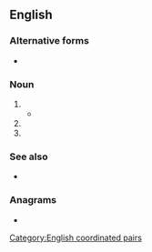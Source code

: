 {{also|M+A|Appendix:Variations of "ma"}}
==English==

===Alternative forms===
* {{alter|en|M+A||rare}}

===Noun===
{{head|en|noun}}

# {{init of|en|mergers and acquisitions}}
#* {{quote-book|en|year=2013|author=Jakob Miera|title=Mergers & Acquisitions in the Contract Research Organization Industry|publisher=GRIN Verlag|isbn=9783656515371|page=1|text=This thesis deals in general with mergers & acquisitions in the CRO industry, and more specifically with reasons for '''M&A''', success factors during the '''M&A''' process, and why '''M&A''' can fail in the Contract Research Organization industry.}}
# {{init of|en|[[marketing]] and [[advertising]]}}
# {{init of|en|[[management]] and [[analysis]]}}

===See also===
* {{pedia|lang=en|mergers and acquisitions}}

===Anagrams===
* {{anagrams|en|a=am|'am|A&M|A. & M.|A. M.|A.M.|AM|Am|Am.|a.m.|am}}

[[Category:English coordinated pairs]]